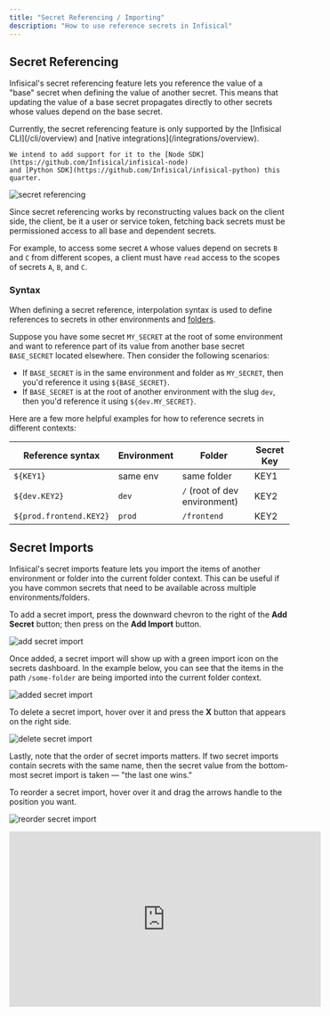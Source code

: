 ---
title: "Secret Referencing / Importing"
description: "How to use reference secrets in Infisical"
---

## Secret Referencing

Infisical's secret referencing feature lets you reference the value of a "base" secret when defining the value of another secret.
This means that updating the value of a base secret propagates directly to other secrets whose values depend on the base secret.

<Note>
    Currently, the secret referencing feature is only supported by the 
    [Infisical CLI](/cli/overview) and [native integrations](/integrations/overview).

    We intend to add support for it to the [Node SDK](https://github.com/Infisical/infisical-node)
    and [Python SDK](https://github.com/Infisical/infisical-python) this quarter.
</Note>

![secret referencing](../../images/platform/secret-references-imports/secret-reference.png)

Since secret referencing works by reconstructing values back on the client side, the client, be it a user or service token, fetching back secrets 
must be permissioned access to all base and dependent secrets.

For example, to access some secret `A` whose values depend on secrets `B` and `C` from different scopes, a client must have `read` access to the scopes of secrets `A`, `B`, and `C`.

### Syntax

When defining a secret reference, interpolation syntax is used to define references to secrets in other environments and [folders](./folder).

Suppose you have some secret `MY_SECRET` at the root of some environment and want to reference part of its value from another base secret `BASE_SECRET` located elsewhere.
Then consider the following scenarios:

- If `BASE_SECRET` is in the same environment and folder as `MY_SECRET`, then you'd reference it using `${BASE_SECRET}`.
- If `BASE_SECRET` is at the root of another environment with the slug `dev`, then you'd reference it using `${dev.MY_SECRET}`.

Here are a few more helpful examples for how to reference secrets in different contexts:

| Reference syntax                | Environment | Folder       | Secret Key |
| --------------------- | ----------- | ------------ | ---------- |
| `${KEY1}`               | same env    | same folder | KEY1       |
| `${dev.KEY2}`           | `dev`         | `/` (root of dev environment)            | KEY2       |
| `${prod.frontend.KEY2}` | `prod`        | `/frontend`    | KEY2       |

## Secret Imports

Infisical's secret imports feature lets you import the items of another environment or folder into the current folder context.
This can be useful if you have common secrets that need to be available across multiple environments/folders.

To add a secret import, press the downward chevron to the right of the **Add Secret** button; then press on the **Add Import** button.

![add secret import](../../images/platform/secret-references-imports/secret-import-add.png)

Once added, a secret import will show up with a green import icon on the secrets dashboard.
In the example below, you can see that the items in the path `/some-folder` are being imported into
the current folder context.

![added secret import](../../images/platform/secret-references-imports/secret-import-added.png)

To delete a secret import, hover over it and press the **X** button that appears on the right side.

![delete secret import](../../images/platform/secret-references-imports/secret-import-delete.png)

Lastly, note that the order of secret imports matters. If two secret imports contain secrets with the same name, then the secret value from the bottom-most secret import is taken — "the last one wins."

To reorder a secret import, hover over it and drag the arrows handle to the position you want.

![reorder secret import](../../images/platform/secret-references-imports/secret-import-reorder.png)

<iframe width="560" height="315" src="https://www.youtube.com/embed/o11bMU0pXRs?si=dCprt3xLWPrSOJxy" title="YouTube video player" frameborder="0" allow="accelerometer; autoplay; clipboard-write; encrypted-media; gyroscope; picture-in-picture; web-share" allowfullscreen></iframe>
